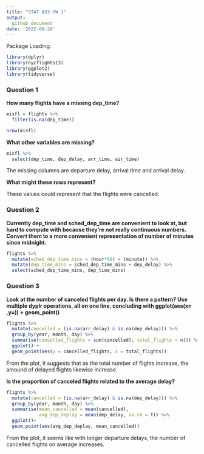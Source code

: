 ```yaml
---
title: "STAT 433 HW 1"
output:
  github_document
date: '2022-09-20'
---
```


Package Loading:
```r
library(dplyr)
library(nycflights13)
library(ggplot2)
library(tidyverse)
```

### Question 1
**How many flights have a missing dep_time? **

```r
misfl = flights %>%
  filter(is.na(dep_time))

nrow(misfl)
```

**What other variables are missing?**
```r
misfl %>%
  select(dep_time, dep_delay, arr_time, air_time)
```

The missing columns are departure delay, arrival time and arrival delay.

**What might these rows represent?**

These values could represent that the flights were cancelled.

### Question 2
**Currently dep_time and sched_dep_time are convenient to look at, but hard to compute with because they’re not really continuous numbers. Convert them to a more convenient representation of number of minutes since midnight.**

```r
flights %>%
  mutate(sched_dep_time_mins = (hour*60) + (minute)) %>%
  mutate(dep_time_mins = sched_dep_time_mins + dep_delay) %>%
  select(sched_dep_time_mins, dep_time_mins)
```

### Question 3
**Look at the number of canceled flights per day. Is there a pattern? Use multiple dyplr operations, all on one line, concluding with ggplot(aes(x= ,y=)) + geom_point()**

```r
flights %>%
  mutate(cancelled = (is.na(arr_delay) & is.na(dep_delay))) %>%
  group_by(year, month, day) %>%
  summarise(cancelled_flights = sum(cancelled), total_flights = n()) %>%
  ggplot() +
  geom_point(aes(y = cancelled_flights, x = total_flights))
```
From the plot, it suggests that as the total number of flights increase, the amound of delayed flights likewise increase.

**Is the proportion of canceled flights related to the average delay? **

```r
flights %>%
  mutate(cancelled = (is.na(arr_delay) & is.na(dep_delay))) %>%
  group_by(year, month, day) %>%
  summarise(mean_cancelled = mean(cancelled),
            avg_dep_deplay = mean(dep_delay, na.rm = T)) %>%
  ggplot()+
  geom_point(aes(avg_dep_deplay, mean_cancelled))
```
From the plot, it seems like with longer departure delays, the number of cancelled flights on average increases.